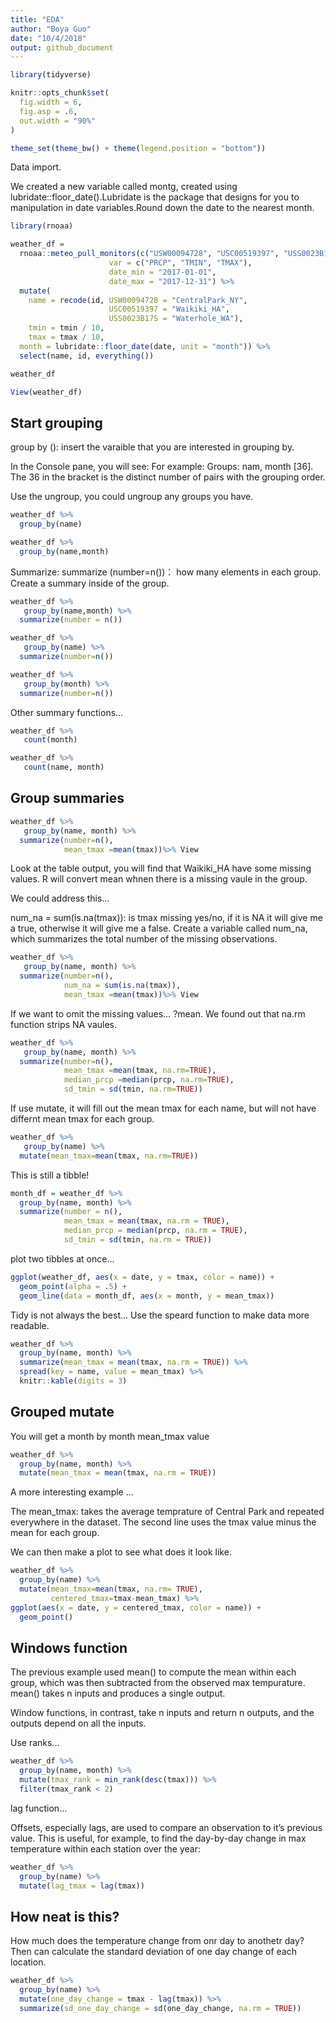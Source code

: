 ```yaml
---
title: "EDA"
author: "Boya Guo"
date: "10/4/2018"
output: github_document
---
```


```r
library(tidyverse)
```

```r
knitr::opts_chunk$set(
  fig.width = 6,
  fig.asp = .6,
  out.width = "90%"
)

theme_set(theme_bw() + theme(legend.position = "bottom"))
```

Data import.

We created a new variable called montg, created using lubridate::floor_date().Lubridate is the package that designs for you to manipulation in date variables.Round down the date to the nearest month.   

```r
library(rnoaa)

weather_df = 
  rnoaa::meteo_pull_monitors(c("USW00094728", "USC00519397", "USS0023B17S"),
                      var = c("PRCP", "TMIN", "TMAX"), 
                      date_min = "2017-01-01",
                      date_max = "2017-12-31") %>%
  mutate(
    name = recode(id, USW00094728 = "CentralPark_NY", 
                      USC00519397 = "Waikiki_HA",
                      USS0023B17S = "Waterhole_WA"),
    tmin = tmin / 10,
    tmax = tmax / 10,
  month = lubridate::floor_date(date, unit = "month")) %>%
  select(name, id, everything())

weather_df

View(weather_df)
```

##  Start grouping 

group by (): insert the varaible that you are interested in grouping by. 

In the Console pane, you will see: For example: Groups: nam, month [36]. The 36 in the bracket is the distinct number of pairs with the grouping order. 

Use the ungroup, you could ungroup any groups you have.

```r
weather_df %>% 
  group_by(name)
```
```r
weather_df %>% 
  group_by(name,month)
```

Summarize:  summarize (number=n())： how many elements in each group. Create a summary inside of the group.

```r
weather_df %>% 
   group_by(name,month) %>%
  summarize(number = n())
```

```r
weather_df %>% 
   group_by(name) %>%
  summarize(number=n())
```

```r
weather_df %>% 
   group_by(month) %>%
  summarize(number=n())
```

Other summary functions...
  
```r
weather_df %>% 
   count(month) 
```
```r
weather_df %>% 
   count(name, month) 
```

## Group summaries 

```r
weather_df %>% 
   group_by(name, month) %>%
  summarize(number=n(),
            mean_tmax =mean(tmax))%>% View 
```
Look at the table output, you will find that Waikiki_HA have some missing values. R will convert mean whnen there is a missing vaule in the group.

We could address this...

num_na = sum(is.na(tmax)): is tmax missing yes/no, if it is NA it will give me a true, otherwise it will give me a false. Create a variable called num_na, which summarizes the total number of the missing observations.
 
```r
weather_df %>% 
   group_by(name, month) %>%
  summarize(number=n(),
            num_na = sum(is.na(tmax)),
            mean_tmax =mean(tmax))%>% View 
```

If we want to omit the missing values...
?mean. We found out that na.rm function strips NA vaules. 

```r
weather_df %>% 
   group_by(name, month) %>%
  summarize(number=n(),
            mean_tmax =mean(tmax, na.rm=TRUE),
            median_prcp =median(prcp, na.rm=TRUE),
            sd_tmin = sd(tmin, na.rm=TRUE))
```

If use mutate, it will fill out the mean tmax for each name, but will not have differnt mean tmax for each group.
```r
weather_df %>% 
   group_by(name) %>%
  mutate(mean_tmax=mean(tmax, na.rm=TRUE))
```

This is still a tibble! 

```r
month_df = weather_df %>% 
  group_by(name, month) %>% 
  summarize(number = n(),
            mean_tmax = mean(tmax, na.rm = TRUE),
            median_prcp = median(prcp, na.rm = TRUE),
            sd_tmin = sd(tmin, na.rm = TRUE)) 
```

plot two tibbles at once...
```r
ggplot(weather_df, aes(x = date, y = tmax, color = name)) + 
  geom_point(alpha = .5) + 
  geom_line(data = month_df, aes(x = month, y = mean_tmax))
```

Tidy is not always the best...
Use the speard function to make data more readable.

```r
weather_df %>% 
  group_by(name, month) %>% 
  summarize(mean_tmax = mean(tmax, na.rm = TRUE)) %>% 
  spread(key = name, value = mean_tmax) %>% 
  knitr::kable(digits = 3)
```

## Grouped mutate 

You will get a month by month mean_tmax value 
```r
weather_df %>% 
  group_by(name, month) %>% 
  mutate(mean_tmax = mean(tmax, na.rm = TRUE))
```

A more interesting example ...

The mean_tmax: takes the average temprature of Central Park and repeated everywhere in the dataset. 
The second line uses the tmax value minus the mean for each group. 

We can then make a plot to see what does it look like. 
 
```r
weather_df %>%
  group_by(name) %>%
  mutate(mean_tmax=mean(tmax, na.rm= TRUE),
         centered_tmax=tmax-mean_tmax) %>% 
ggplot(aes(x = date, y = centered_tmax, color = name)) +
  geom_point()
```

## Windows function 

The previous example used mean() to compute the mean within each group, which was then subtracted from the observed max tempurature. mean() takes n inputs and produces a single output.

Window functions, in contrast, take n inputs and return n outputs, and the outputs depend on all the inputs. 

Use ranks... 

```r
weather_df %>% 
  group_by(name, month) %>% 
  mutate(tmax_rank = min_rank(desc(tmax))) %>% 
  filter(tmax_rank < 2)
```

lag function...

Offsets, especially lags, are used to compare an observation to it’s previous value. This is useful, for example, to find the day-by-day change in max temperature within each station over the year:

```r
weather_df %>% 
  group_by(name) %>% 
  mutate(lag_tmax = lag(tmax))
```

## How neat is this?

How much does the temperature change from onr day to anothetr day? Then can calculate the standard deviation of one day change of each location. 

```r
weather_df %>% 
  group_by(name) %>% 
  mutate(one_day_change = tmax - lag(tmax)) %>% 
  summarize(sd_one_day_change = sd(one_day_change, na.rm = TRUE))
```


